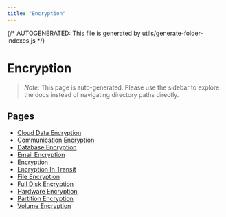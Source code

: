 ```yaml
---
title: "Encryption"
---
```


{/* AUTOGENERATED: This file is generated by utils/generate-folder-indexes.js */}

# Encryption

> _Note:_ This page is auto-generated. Please use the sidebar to explore the docs instead of
> navigating directory paths directly.

## Pages

- [Cloud Data Encryption](/encryption/cloud-data-encryption)
- [Communication Encryption](/encryption/communication-encryption)
- [Database Encryption](/encryption/database-encryption)
- [Email Encryption](/encryption/email-encryption)
- [Encryption](/encryption/overview)
- [Encryption In Transit](/encryption/encryption-in-transit)
- [File Encryption](/encryption/file-encryption)
- [Full Disk Encryption](/encryption/full-disk-encryption)
- [Hardware Encryption](/encryption/hardware-encryption)
- [Partition Encryption](/encryption/partition-encryption)
- [Volume Encryption](/encryption/volume-encryption)
